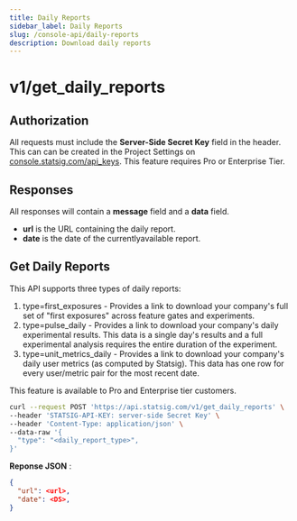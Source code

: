 ```yaml
---
title: Daily Reports
sidebar_label: Daily Reports
slug: /console-api/daily-reports
description: Download daily reports
---
```


# v1/get_daily_reports

## Authorization

All requests must include the **Server-Side Secret Key** field in the header. This can can be created in the Project Settings on [console.statsig.com/api_keys](https://console.statsig.com/api_keys).  This feature requires Pro or Enterprise Tier.

## Responses

All responses will contain a **message** field and a **data** field.

- **url** is the URL containing the daily report.
- **date** is the date of the currentlyavailable report.

## Get Daily Reports

This API supports three types of daily reports:
1. type=first_exposures - Provides a link to download your company's full set of "first exposures" across feature gates and experiments.
2. type=pulse_daily - Provides a link to download your company's daily experimental results.  This data is a single day's results and a full experimental analysis requires the entire duration of the experiment.
3. type=unit_metrics_daily - Provides a link to download your company's daily user metrics (as computed by Statsig).  This data has one row for every user/metric pair for the most recent date.

This feature is available to Pro and Enterprise tier customers.

```bash
curl --request POST 'https://api.statsig.com/v1/get_daily_reports' \
--header 'STATSIG-API-KEY: server-side Secret Key' \
--header 'Content-Type: application/json' \
--data-raw '{
  "type": "<daily_report_type>",
}'
```

**Reponse JSON** : 

```json
{
  "url": <url>,
  "date": <DS>,
}
```